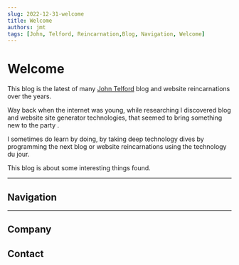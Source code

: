 ```yaml
---
slug: 2022-12-31-welcome
title: Welcome
authors: jmt
tags: [John, Telford, Reincarnation,Blog, Navigation, Welcome]
---
```


<!--
Cloudflare requires the followint build commands:
`npm run build`
Build output directory:
`/build`
Root directory:
`/`

Variable name: NODE_VERSION
Value: 16.4.2

-->



<Version components={props.components} />

# Welcome

This blog is the latest of many [John Telford](https://johntelford.com) blog and website reincarnations over the years. 

Way back when the internet was young, while researching I discovered blog and website site generator technologies, that seemed to bring something new to the party .

I sometimes do learn by doing, by taking deep technology dives by programming the next blog or website reincarnations using the technology du jour.

This blog is about some interesting things found.

---


## Navigation


<Navigation components={props.components} />

---

## Company


<Company components={props.components} />

## Contact


<Contact components={props.components} />

